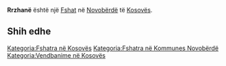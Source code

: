 {{Fshat në Kosovës
 | Emri                = Rrzhanë
| sqi_N_name = Rrzhanë
| sqi_N_FULL_NAME_RO = Rrzhanë
| sqi_N_FULL_NAME_ND_RO = Rrzhane
| sqi_N_SORT_NAME_RG = RRZHANE
| sqi_N_FULL_NAME_RG = Rrzhanë
| sqi_N_FULL_NAME_ND_RG = Rrzhane
| sqi_V_name = Rezhanë
| sqi_V_FULL_NAME_RO = Rezhanë Rzhanë
| sqi_V_FULL_NAME_ND_RO = Rezhane Rzhane
| sqi_V_SORT_NAME_RG = REZHANE RZHANE
| sqi_V_FULL_NAME_RG = Rezhanë Rzhanë
| sqi_V_FULL_NAME_ND_RG = Rezhane Rzhane
| srp_N_name = Ržana
| srp_N_FULL_NAME_RO = Ržana
| srp_N_FULL_NAME_ND_RO = Rzana
| srp_N_SORT_NAME_RG = RZANA
| srp_N_FULL_NAME_RG = Ržana
| srp_N_FULL_NAME_ND_RG = Rzana
| srp_NS_name = Ржана
| srp_NS_FULL_NAME_RO = Ржана
| srp_NS_FULL_NAME_ND_RO = Ржана
| srp_NS_SORT_NAME_RG = РЖАНА
| srp_NS_FULL_NAME_RG = Ржана
| srp_NS_FULL_NAME_ND_RG = Ржана

 | Emri (Rasa dhanore) = 
 | Figura              = 
 | Shteti              = Kosovo
 | Komuna              = Novobërdë
 | Kodi postar         = 
 | Sipërfaqja          = 

 | Popullsia           = 

 | Regj. i popullsisë  = 
 | Dend. e popullsisë  = 
 | Faqja zyrtare       = 
 <!--- Koordinatat ----> 
 | Gjerësia            = 43.055833
 | Gjatësia            = 21.007222
 | Lartësia            = 
}}
'''Rrzhanë''' është një [[Fshat]] në [[Novobërdë]] të [[Kosovës]].

<!-- == Gjeografia == -->
<!-- == Historia == -->
<!-- == Demografia == -->
== Shih edhe ==
{{Komuna Novobërdë}}
{{Kosovo-Administrata-Cung}}

[[Kategoria:Fshatra në Kosovës]]
[[Kategoria:Fshatra në Kommunes Novobërdë]]
[[Kategoria:Vendbanime në Kosovës]]